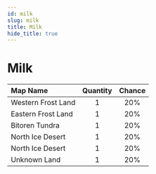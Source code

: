 ---
id: milk
slug: milk
title: Milk
hide_title: true
---


# <ItemIcon iconId="2308" height="32"/> Milk
|Map Name|Quantity|Chance|
|:--|:-:|:-:|
|Western Frost Land|1|20%|
|Eastern Frost Land|1|20%|
|Bitoren Tundra|1|20%|
|North Ice Desert|1|20%|
|North Ice Desert|1|20%|
|Unknown Land|1|20%|

